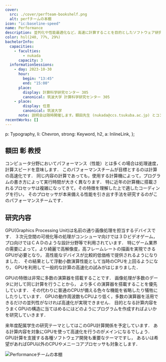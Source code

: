 ```yaml
---
cover:
  src: ./cover/perfteam-bookshelf.png
  alt: perfチームの本棚
icon: "ic:baseline-speed"
name: Performance
description: 並列化や性能最適化など，高速に計算することを目的としたソフトウェア研究を行っています
color: hsl(240, 77%, 29%)
bachelorInfo:
  capacities:
    - faculties:
        - nukada
      capacity: 3
  informationSessions:
    - day: 2023-10-30
      hour:
        begin: "13:45"
        end: "15:00"
      place:
        display: 計算科学研究センター 305
        canonical: 筑波大学 計算科学研究センター 305
    - place:
        display: 任意
        canonical: 筑波大学
      note: 説明会は随時開催します。額田先生 (nukada@ccs.tsukuba.ac.jp) とコンタクトを取り、日時を決めてください。
recentWorks: []
---
```



  p: Typography,
  li: Chevron,
  strong: Keyword,
  h2,
  a: InlineLink,
};

## 額田 彰 教授

コンピュータ分野においてパフォーマンス（性能）とは多くの場合は処理速度，計算スピードを意味します．
このパフォーマンスチームが目標とするのは計算の高速化です．
同じ内容の計算であっても，使用する計算機によって，プログラムの書き方によって実行時間が大きく異なります．
特に近年の計算機に搭載されるプロセッサは複雑になってきて，その特徴を理解した上で適したコーディングを行い，
そのプロセッサが本来備える性能を引き出す手法を研究するのがこのパフォーマンスチームです．

## 研究内容

GPU(Graphics Processing Unit)は名前の通り画像処理を担当するデバイスです．
３次元空間の可視化等の処理がコンシューマ向けでは３Ｄビデオゲーム，
プロ向けではＣＡＤのような設計分野等で利用されています．
特にゲーム業界の需要によって，より綺麗で高解像度，高フレームレートの描画を実現できるGPUが必要となり，
高性能なデバイスが比較的低価格で提供されるようになりました．
その結果として浮動小数演算性能として当時のCPUを上回るようになり，
GPUを利用して一般的な計算の高速化の試みがはじまりました．

GPUの特徴は非常に多数の演算器を搭載することです．
画像処理が多数のデータに対して同じ計算を行うことから，
より多くの演算器を搭載することを優先しています．
その代わりに普通のCPUが備える色々な機能を省略したり犠牲にしたりしています．
GPUの動作周波数もCPUより低く，多数の演算器を活用できるだけの並列性がなければ高速化が実現できません．
目的となる計算内容をうまくGPUの構造に当てはめるにはどのようにプログラムを作成すればよいかを研究していきます．

来年度配属学生の研究テーマとしてはこのGPU計算関係を予定しています．
ある計算内容を対象にGPUを使って高速化を行うのがメインになるでしょう．
GPU計算を支援する各種ソフトウェア開発も重要なテーマですし，
あるいは希望があればGPU以外のCPUやメニーコアプロセッサも対象とします．

<Image src={cover} alt="Performanceチームの本棚" />
